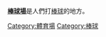 {{Catnav|頁面分類|人类社会|文化|体育|體育場地}}
{{Catnav|頁面分類|...|体育|球類運動|棒球}}
{{Catmore}}

'''[[棒球場|棒球場]]'''是人們打[[棒球|棒球]]的地方。
{{Commonscat|Baseball venues}}

[[Category:體育場|Category:體育場]]
[[Category:棒球|Category:棒球]]